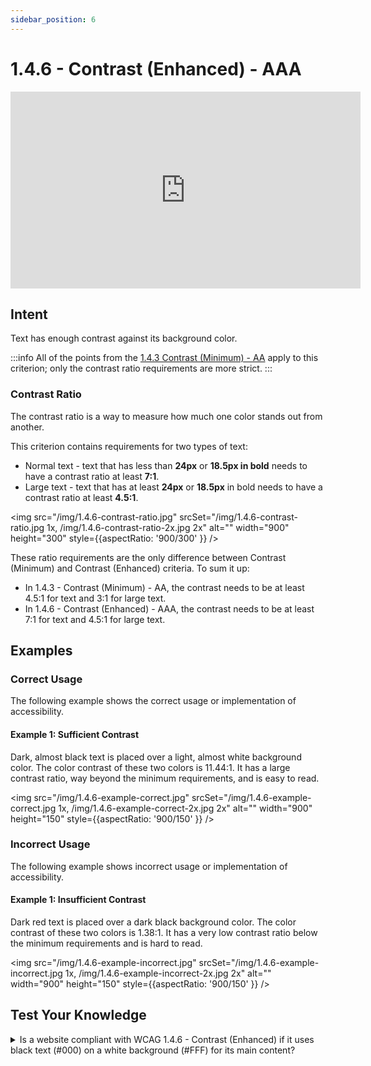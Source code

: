 ```yaml
---
sidebar_position: 6
---
```


# 1.4.6 - Contrast (Enhanced) - AAA

<iframe width="560" height="315" src="https://www.youtube.com/embed/ocuHnhbNjRA" title="1.4.6 - Contrast (Enhanced) - WCAG Documents" frameBorder="0" allow="accelerometer; autoplay; clipboard-write; encrypted-media; gyroscope; picture-in-picture" allowFullScreen></iframe>

## Intent

Text has enough contrast against its background color.

:::info
All of the points from the [1.4.3 Contrast (Minimum) - AA](./1.4.3-contrast-minimum.mdx) apply to this criterion; only the contrast ratio requirements are more strict.
:::

### Contrast Ratio

The contrast ratio is a way to measure how much one color stands out from another.

This criterion contains requirements for two types of text:

- Normal text - text that has less than <strong>24px</strong> or <strong>18.5px in bold</strong> needs to have a contrast ratio at least <strong>7:1</strong>.
- Large text - text that has at least <strong>24px</strong> or <strong>18.5px</strong> in bold needs to have a contrast ratio at least <strong>4.5:1</strong>.

<img src="/img/1.4.6-contrast-ratio.jpg" srcSet="/img/1.4.6-contrast-ratio.jpg 1x, /img/1.4.6-contrast-ratio-2x.jpg 2x" alt="" width="900" height="300" style={{aspectRatio: '900/300' }} />

These ratio requirements are the only difference between Contrast (Minimum) and Contrast (Enhanced) criteria. To sum it up:

- In 1.4.3 - Contrast (Minimum) - AA, the contrast needs to be at least 4.5:1 for text and 3:1 for large text.
- In 1.4.6 - Contrast (Enhanced) - AAA, the contrast needs to be at least 7:1 for text and 4.5:1 for large text.

## Examples

### Correct Usage

The following example shows the correct usage or implementation of accessibility.

#### Example 1: Sufficient Contrast

Dark, almost black text is placed over a light, almost white background color. The color contrast of these two colors is 11.44:1. It has a large contrast ratio, way beyond the minimum requirements, and is easy to read.

<img src="/img/1.4.6-example-correct.jpg" srcSet="/img/1.4.6-example-correct.jpg 1x, /img/1.4.6-example-correct-2x.jpg 2x" alt="" width="900" height="150" style={{aspectRatio: '900/150' }} />

### Incorrect Usage

The following example shows incorrect usage or implementation of accessibility.

#### Example 1: Insufficient Contrast

Dark red text is placed over a dark black background color. The color contrast of these two colors is 1.38:1. It has a very low contrast ratio below the minimum requirements and is hard to read.

<img src="/img/1.4.6-example-incorrect.jpg" srcSet="/img/1.4.6-example-incorrect.jpg 1x, /img/1.4.6-example-incorrect-2x.jpg 2x" alt="" width="900" height="150" style={{aspectRatio: '900/150' }} />

## Test Your Knowledge

<details>
  <summary>
    <span>Is a website compliant with WCAG 1.4.6 - Contrast (Enhanced) if it uses black text (#000) on a white background (#FFF) for its main content?</span>
  </summary>
  Yes, it is compliant. Using black text on a white background creates the largest possible contrast ratio.
</details>
